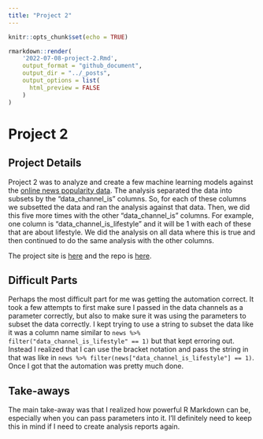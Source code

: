 ```yaml
---
title: "Project 2"
---
```


```r
knitr::opts_chunk$set(echo = TRUE)
```

```r
rmarkdown::render(
    '2022-07-08-project-2.Rmd', 
    output_format = "github_document",
    output_dir = "../_posts",
    output_options = list(
      html_preview = FALSE
    )
)
```

# Project 2

## Project Details

Project 2 was to analyze and create a few machine learning models against the [online news popularity data](https://archive.ics.uci.edu/ml/datasets/Online+News+Popularity). The analysis separated the data into subsets by the "data_channel_is" columns. So, for each of these columns we subsetted the data and ran the analysis against that data. Then, we did this five more times with the other "data_channel_is" columns. For example, one column is "data_channel_is_lifestyle" and it will be 1 with each of these that are about lifestyle. We did the analysis on all data where this is true and then continued to do the same analysis with the other columns.

The project site is [here]() and the repo is [here]().

## Difficult Parts

Perhaps the most difficult part for me was getting the automation correct. It took a few attempts to first make sure I passed in the data channels as a parameter correctly, but also to make sure it was using the parameters to subset the data correctly. I kept trying to use a string to subset the data like it was a column name similar to `news %>% filter("data_channel_is_lifestyle" == 1)` but that kept erroring out. Instead I realized that I can use the bracket notation and pass the string in that was like in `news %>% filter(news["data_channel_is_lifestyle"] == 1)`. Once I got that the automation was pretty much done.

## Take-aways

The main take-away was that I realized how powerful R Markdown can be, especially when you can pass parameters into it. I'll definitely need to keep this in mind if I need to create analysis reports again.